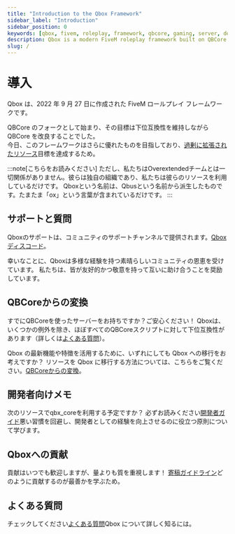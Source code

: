 ```yaml
---
title: "Introduction to the Qbox Framework"
sidebar_label: "Introduction"
sidebar_position: 0
keywords: [qbox, fivem, roleplay, framework, qbcore, gaming, server, development, gta5, rp, lua]
description: Qbox is a modern FiveM roleplay framework built on QBCore foundations with improved performance, security and code quality. Features backwards compatibility with most QBCore scripts while integrating overextended resources.
slug: /
---
```


# 導入

Qbox は、2022 年 9 月 27 日に作成された FiveM ロールプレイ フレームワークです。

QBCore のフォークとして始まり、その目標は下位互換性を維持しながら QBCore を改良することでした。\
今日、このフレームワークはさらに優れたものを目指しており、[過剰に拡張されたリソース](https://github.com/CommunityOx)目標を達成するため。

:::note\[こちらをお読みください]
ただし、私たちはOverextendedチームとは一切関係がありません。彼らは独自の組織であり、私たちは彼らのリソースを利用しているだけです。
Qboxという名前は、Qbusという名前から派生したものです。たまたま「ox」という言葉が含まれているだけです。
:::

## サポートと質問

Qboxのサポートは、コミュニティのサポートチャンネルで提供されます。[Qbox ディスコード](https://discord.gg/qbox)。

幸いなことに、Qboxは多様な経験を持つ素晴らしいコミュニティの恩恵を受けています。
私たちは、皆が友好的かつ敬意を持って互いに助け合うことを奨励しています。

## QBCoreからの変換

すでにQBCoreを使ったサーバーをお持ちですか？ご安心ください！
Qboxは、いくつかの例外を除き、ほぼすべてのQBCoreスクリプトに対して下位互換性があります（詳しくは[よくある質問](./faq#will-my-qbcore-scripts-work-with-qbox)）。

Qbox の最新機能や特徴を活用するために、いずれにしても Qbox への移行をお考えですか？
リソースを Qbox に移行する方法については、こちらをご覧ください。[QBCoreからの変換](./converting)。

## 開発者向けメモ

次のリソースでqbx\_coreを利用する予定ですか？
必ずお読みください[開発者ガイド](./developers)悪い習慣を回避し、開発者としての経験を向上させるのに役立つ原則について学びます。

## Qboxへの貢献

貢献はいつでも歓迎しますが、量よりも質を重視します！
[寄稿ガイドライン](https://qbox-project.github.io/contributors)どのように貢献するのが最善かを学ぶため。

## よくある質問

チェックしてください[よくある質問](./faq)Qbox について詳しく知るには。
